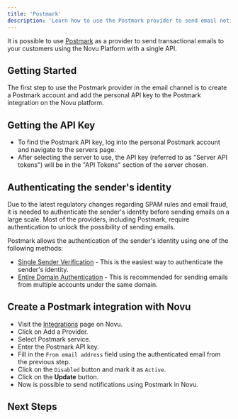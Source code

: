 ```yaml
---
title: 'Postmark'
description: 'Learn how to use the Postmark provider to send email notifications using Novu'
---
```



It is possible to use [Postmark](https://postmarkapp.com/) as a provider to send transactional emails to your customers using the Novu Platform with a single API.

## Getting Started

The first step to use the Postmark provider in the email channel is to create a Postmark account and add the personal API key to the Postmark integration on the Novu platform.

## Getting the API Key

- To find the Postmark API key, log into the personal Postmark account and navigate to the servers page.
- After selecting the server to use, the API key (referred to as "Server API tokens") will be in the "API Tokens" section of the server chosen.

## Authenticating the sender's identity

Due to the latest regulatory changes regarding SPAM rules and email fraud, it is needed to authenticate the sender's identity before sending emails on a large scale. Most of the providers, including Postmark, require authentication to unlock the possibility of sending emails.

Postmark allows the authentication of the sender's identity using one of the following methods:

- [Single Sender Verification](https://account.postmarkapp.com/signatures/new) - This is the easiest way to authenticate the sender's identity.
- [Entire Domain Authentication](https://postmarkapp.com/support/article/1046-how-do-i-verify-a-domain#:~:text=be%20verified%20automatically.-,Navigate%20to%20Sender%20Signatures.,to%20your%20DNS%2C%20choose%20Verify.) - This is recommended for sending emails from multiple accounts under the same domain.

## Create a Postmark integration with Novu

- Visit the [Integrations](https://dashboard.novu.co/integrations?utm_campaign=docs-postmark) page on Novu.
- Click on Add a Provider.
- Select Postmark service.
- Enter the Postmark API key.
- Fill in the `From email address` field using the authenticated email from the previous step.
- Click on the `Disabled` button and mark it as `Active`.
- Click on the **Update** button.
- Now is possible to send notifications using Postmark in Novu.

## Next Steps

<EmailProviderNextSteps />